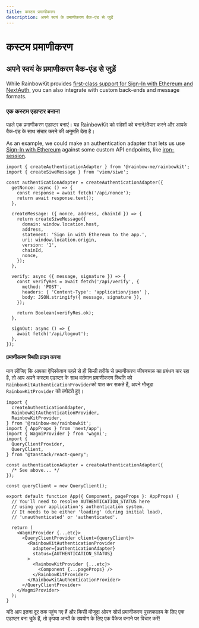 ```yaml
---
title: कस्टम प्रमाणीकरण
description: अपने स्वयं के प्रमाणीकरण बैक-एंड से जुड़ें
---
```


# कस्टम प्रमाणीकरण

## अपने स्वयं के प्रमाणीकरण बैक-एंड से जुड़ें

While RainbowKit provides [first-class support for Sign-In with Ethereum and NextAuth,](/docs/authentication#set-up-sign-in-with-ethereum-and-nextauth) you can also integrate with custom back-ends and message formats.

### एक कस्टम एडाप्टर बनाना

पहले एक प्रमाणीकरण एडाप्टर बनाएं। यह RainbowKit को संदेशों को बनाने/तैयार करने और आपके बैक-एंड के साथ संचार करने की अनुमति देता है।

As an example, we could make an authentication adapter that lets us use [Sign-In with Ethereum](https://login.xyz) against some custom API endpoints, like [iron-session](https://github.com/rainbow-me/rainbowkit/tree/main/examples/with-next-siwe-iron-session).

```tsx
import { createAuthenticationAdapter } from '@rainbow-me/rainbowkit';
import { createSiweMessage } from 'viem/siwe';

const authenticationAdapter = createAuthenticationAdapter({
  getNonce: async () => {
    const response = await fetch('/api/nonce');
    return await response.text();
  },

  createMessage: ({ nonce, address, chainId }) => {
    return createSiweMessage({
      domain: window.location.host,
      address,
      statement: 'Sign in with Ethereum to the app.',
      uri: window.location.origin,
      version: '1',
      chainId,
      nonce,
    });
  },

  verify: async ({ message, signature }) => {
    const verifyRes = await fetch('/api/verify', {
      method: 'POST',
      headers: { 'Content-Type': 'application/json' },
      body: JSON.stringify({ message, signature }),
    });

    return Boolean(verifyRes.ok);
  },

  signOut: async () => {
    await fetch('/api/logout');
  },
});
```

#### प्रमाणीकरण स्थिति प्रदान करना

मान लीजिए कि आपका ऐप्लिकेशन पहले से ही किसी तरीके से प्रमाणीकरण जीवनचक्र का प्रबंधन कर रहा है, तो आप अपने कस्टम एडाप्टर के साथ वर्तमान प्रमाणीकरण स्थिति को `RainbowKitAuthenticationProvider`को पास कर सकते हैं, अपने मौजूदा `RainbowKitProvider` को लपेटते हुए।

```tsx
import {
  createAuthenticationAdapter,
  RainbowKitAuthenticationProvider,
  RainbowKitProvider,
} from '@rainbow-me/rainbowkit';
import { AppProps } from 'next/app';
import { WagmiProvider } from 'wagmi';
import {
  QueryClientProvider,
  QueryClient,
} from "@tanstack/react-query";

const authenticationAdapter = createAuthenticationAdapter({
  /* See above... */
});

const queryClient = new QueryClient();

export default function App({ Component, pageProps }: AppProps) {
  // You'll need to resolve AUTHENTICATION_STATUS here
  // using your application's authentication system.
  // It needs to be either 'loading' (during initial load),
  // 'unauthenticated' or 'authenticated'.

  return (
    <WagmiProvider {...etc}>
      <QueryClientProvider client={queryClient}>
        <RainbowKitAuthenticationProvider
          adapter={authenticationAdapter}
          status={AUTHENTICATION_STATUS}
        >
          <RainbowKitProvider {...etc}>
            <Component {...pageProps} />
          </RainbowKitProvider>
        </RainbowKitAuthenticationProvider>
      </QueryClientProvider>
    </WagmiProvider>
  );
}
```

यदि आप इतना दूर तक पहुंच गए हैं और किसी मौजूदा ओपन सोर्स प्रमाणीकरण पुस्तकालय के लिए एक एडाप्टर बना चुके हैं, तो कृपया अन्यों के उपयोग के लिए एक पैकेज बनाने पर विचार करें!
